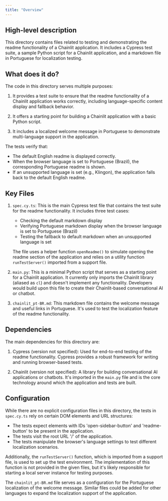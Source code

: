 ```yaml
---
title: "Overview"
---
```


## High-level description
This directory contains files related to testing and demonstrating the readme functionality of a Chainlit application. It includes a Cypress test suite, a sample Python script for a Chainlit application, and a markdown file in Portuguese for localization testing.

## What does it do?
The code in this directory serves multiple purposes:

1. It provides a test suite to ensure that the readme functionality of a Chainlit application works correctly, including language-specific content display and fallback behavior.

2. It offers a starting point for building a Chainlit application with a basic Python script.

3. It includes a localized welcome message in Portuguese to demonstrate multi-language support in the application.

The tests verify that:
- The default English readme is displayed correctly.
- When the browser language is set to Portuguese (Brazil), the corresponding Portuguese readme is shown.
- If an unsupported language is set (e.g., Klingon), the application falls back to the default English readme.

## Key Files

1. `spec.cy.ts`:
   This is the main Cypress test file that contains the test suite for the readme functionality. It includes three test cases:
   - Checking the default markdown display
   - Verifying Portuguese markdown display when the browser language is set to Portuguese (Brazil)
   - Testing the fallback to default markdown when an unsupported language is set

   The file uses a helper function `openReadme()` to simulate opening the readme section of the application and relies on a utility function `runTestServer()` imported from a support file.

2. `main.py`:
   This is a minimal Python script that serves as a starting point for a Chainlit application. It currently only imports the Chainlit library (aliased as `cl`) and doesn't implement any functionality. Developers would build upon this file to create their Chainlit-based conversational AI or chatbot.

3. `chainlit_pt-BR.md`:
   This markdown file contains the welcome message and useful links in Portuguese. It's used to test the localization feature of the readme functionality.

## Dependencies
The main dependencies for this directory are:

1. Cypress (version not specified):
   Used for end-to-end testing of the readme functionality. Cypress provides a robust framework for writing and running browser-based tests.

2. Chainlit (version not specified):
   A library for building conversational AI applications or chatbots. It's imported in the `main.py` file and is the core technology around which the application and tests are built.

## Configuration
While there are no explicit configuration files in this directory, the tests in `spec.cy.ts` rely on certain DOM elements and URL structures:

- The tests expect elements with IDs 'open-sidebar-button' and 'readme-button' to be present in the application.
- The tests visit the root URL '/' of the application.
- The tests manipulate the browser's language settings to test different localization scenarios.

Additionally, the `runTestServer()` function, which is imported from a support file, is used to set up the test environment. The implementation of this function is not provided in the given files, but it's likely responsible for starting a local server instance for testing purposes.

The `chainlit_pt-BR.md` file serves as a configuration for the Portuguese localization of the welcome message. Similar files could be added for other languages to expand the localization support of the application.